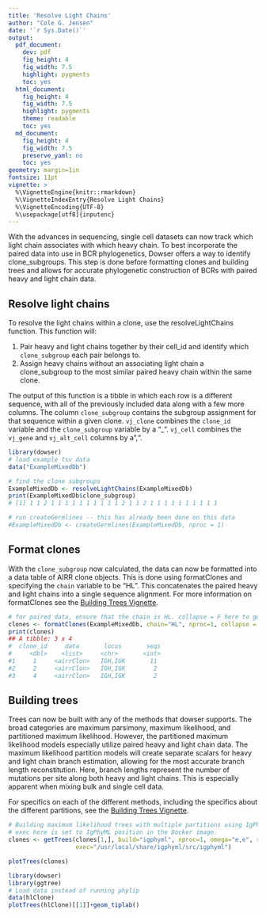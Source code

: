 ```yaml
---
title: 'Resolve Light Chains'
author: "Cole G. Jensen"
date: '`r Sys.Date()`'
output:
  pdf_document:
    dev: pdf
    fig_height: 4
    fig_width: 7.5
    highlight: pygments
    toc: yes
  html_document:
    fig_height: 4
    fig_width: 7.5
    highlight: pygments
    theme: readable
    toc: yes
  md_document:
    fig_height: 4
    fig_width: 7.5
    preserve_yaml: no
    toc: yes
geometry: margin=1in
fontsize: 11pt
vignette: >
  %\VignetteEngine{knitr::rmarkdown}
  %\VignetteIndexEntry{Resolve Light Chains}
  %\VignetteEncoding{UTF-8}  
  %\usepackage[utf8]{inputenc}
---
```


With the advances in sequencing, single cell datasets can now track which light chain associates with which heavy chain. To best incorporate the paired data into use in BCR phylogenetics, Dowser offers a way to identify clone_subgroups. This step is done before formatting clones and building trees and allows for accurate phylogenetic construction of BCRs with paired heavy and light chain data. 

## Resolve light chains 

To resolve the light chains within a clone, use the resolveLightChains function. This function will:

1. Pair heavy and light chains together by their cell_id and identify which `clone_subgroup` each pair belongs to. 
2. Assign heavy chains without an associating light chain a clone_subgroup to the most similar paired heavy chain within the same clone.

The output of this function is a tibble in which each row is a different sequence, with all of the previously included data along with a few more columns. The column `clone_subgroup` contains the subgroup assignment for that sequence within a given clone. `vj_clone` combines the `clone_id` variable and the `clone_subgroup` variable by a "_". `vj_cell` combines the `vj_gene` and `vj_alt_cell` columns by a ",". 

```r
library(dowser)
# load example tsv data
data("ExampleMixedDb")

# find the clone subgroups 
ExampleMixedDb <- resolveLightChains(ExampleMixedDb)
print(ExampleMixedDb$clone_subgroup)
# [1] 1 1 2 1 1 1 1 1 1 1 1 1 1 2 1 1 2 1 1 1 1 1 1 1 1 1 1
```

```r
# run createGermlines -- this has already been done on this data
#ExampleMixedDb <- createGermlines(ExampleMixedDb, nproc = 1)
```

## Format clones

With the `clone_subgroup` now calculated, the data can now be formatted into a data table of AIRR clone objects. This is done using formatClones and specifying the `chain` variable to be "HL". This concatenates the paired heavy and light chains into a single sequence alignment. For more information on formatClones see the [Building Trees Vignette](Building-Trees-Vignette.md).

```r
# for paired data, ensure that the chain is HL. collapse = F here to get multiple clones due to the sequences being very similar. 
clones <- formatClones(ExampleMixedDb, chain="HL", nproc=1, collapse = F)
print(clones)
## A tibble: 3 x 4
#  clone_id     data       locus       seqs    
#     <dbl>    <list>     <chr>       <int> 
#1     1     <airrClon>   IGH,IGK       11 
#2     2     <airrClon>   IGH,IGK        2 
#3     4     <airrClon>   IGH,IGK        2 
```
## Building trees 

Trees can now be built with any of the methods that dowser supports. The broad categories are maximum parsimony, maximum likelihood, and partitioned maximum likelihood. However, the partitioned maximum likelihood models especially utilize paired heavy and light chain data. The maximum likelihood partition models will create separate scalars for heavy and light chain branch estimation, allowing for the most accurate branch length reconstitution. Here, branch lengths represent the number of mutations per site along both heavy and light chains. This is especially apparent when mixing bulk and single cell data. 

For specifics on each of the different methods, including the specifics about the different partitions, see the [Building Trees Vignette](Building-Trees-Vignette.md).

```r
# Building maximum likelihood trees with multiple partitions using IgPhyML.
# exec here is set to IgPhyML position in the Docker image.
clones <- getTrees(clones[1,], build="igphyml", nproc=1, omega="e,e", rates="0,1", partition="hl",
                   exec="/usr/local/share/igphyml/src/igphyml")
```


``` r
plotTrees(clones)
```

```r
library(dowser)
library(ggtree)
# Load data instead of running phylip
data(hlClone)
plotTrees(hlClone)[[1]]+geom_tiplab()
```


